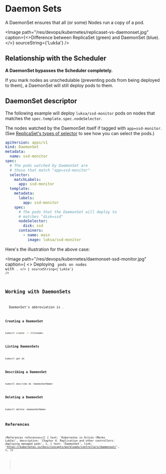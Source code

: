 
# Daemon Sets

A DaemonSet ensures that all (or some) Nodes run a copy of a pod.

<Image
  path="/res/devops/kubernetes/replicaset-vs-daemonset.jpg"
  caption={<>Difference between ReplicaSet (green) and DaemonSet (blue).</>}
  sourceString={'Lukša'}
/>

## Relationship with the Scheduler

**A DaemonSet bypasses the Scheduler completely.**

If you mark nodes as unschedulable (preventing pods from being deployed to them), a DaemonSet will still deploy pods to them.

## DaemonSet descriptor

The following example will deploy `luksa/ssd-monitor` pods on nodes that matches the `spec.template.spec.nodeSelector`.

The nodes watched by the DaemonSet itself if tagged with `app=ssd-monitor`. (See [ReplicaSet's types of selector](/devops/kubernetes/concepts/deployment/replica-sets#type-of-selectors) to see how you can select the pods.)

```yaml
apiVersion: apps/v1
kind: DaemonSet
metadata:
  name: ssd-monitor
spec:
  # The pods watched by DaemonSet are
  # those that match "app=ssd-monitor"
  selector:
    matchLabels:
      app: ssd-monitor
  template:
    metadata:
      labels:
        app: ssd-monitor
    spec:
      # The pods that the DaemonSet will deploy to
      # matches "disk=ssd"
      nodeSelector:
        disk: ssd
      containers:
        - name: main
          image: luksa/ssd-monitor
```

Here's the illustration for the above case:

<Image
  path="/res/devops/kubernetes/daemonset-ssd-monitor.jpg"
  caption={
    <>
      Deploying <Code str="ssd-monitor" /> pods on nodes with <Code str="disk=ssd" />.
    </>
  }
  sourceString={'Lukša'}
/>

## Working with DaemonSets

<NoteBox type="info">
  DaemonSet's abbreviation is <Code str="ds" />.
</NoteBox>

### Creating a DaemonSet

```bash
kubectl create -f <filename>
```

### Listing DaemonSets

```bash
kubectl get ds
```

### Describing a DaemonSet

```bash
kubectl describe ds <daemonSetName>
```

### Deleting a DaemonSet

```bash
kubectl delete <daemonSetName>
```

## References

<References
  references={[
    {
      text: 'Kubernetes in Action (Marko Lukša)',
      description: 'Chapter 4. Replication and other controllers: deploying managed pods',
    },
    {
      text: 'DaemonSet',
      link: 'https://kubernetes.io/docs/concepts/workloads/controllers/daemonset/',
    },
  ]}
></References>
